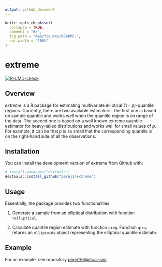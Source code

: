 ```yaml
---
output: github_document
---
```


<!-- README.md is generated from README.Rmd. Please edit that file -->

```r
knitr::opts_chunk$set(
  collapse = TRUE,
  comment = "#>",
  fig.path = "man/figures/README-",
  out.width = "100%"
)
```

# extreme

<!-- badges: start -->
[![R-CMD-check](https://github.com/perej1/extreme/workflows/R-CMD-check/badge.svg)](https://github.com/perej1/extreme/actions)
<!-- badges: end -->

## Overview

*extreme* is a R package for estimating multivariate elliptical $(1-p)$-quantile regions. Currently, there are two available estimators. The first one is based on sample quantile and works well when the quantile region is on range of the data. The second one is based on a well known extreme quantile estimator for heavy-tailed distributions and works well for small values of $p$. For example, it can be that $p$ is so small that the corresponding quantile is on the right-hand side of all the observations.

## Installation

You can install the development version of extreme from Github with:

``` r
# install.packages("devtools")
devtools::install_github("perej1/extreme")
```

## Usage

Essentially, the package provides two functionalities.

1. Generate a sample from an elliptical distribution with function `relliptical`.

2. Calculate quantile region estimate with function `qreg`. Function `qreg` returns an `ellipsoidq` object representing the elliptical quantile estimate.

## Example

For an example, see repository
[perej1/elliptical-sim](https://github.com/perej1/elliptical-sim).
